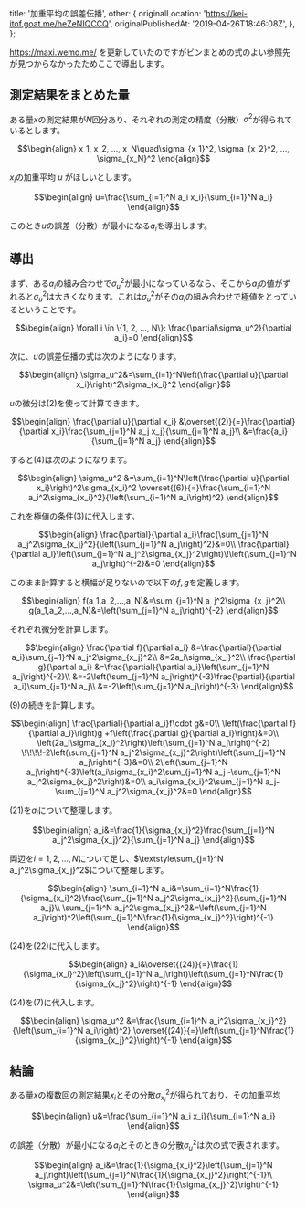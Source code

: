  title: '加重平均の誤差伝播',
  other: {
    originalLocation: 'https://kei-itof.goat.me/heZeNIQCCQ',
    originalPublishedAt: '2019-04-26T18:46:08Z',
  },
};

https://maxi.wemo.me/ を更新していたのですがビンまとめの式のよい参照先が見つからなかったためここで導出します。

## 測定結果をまとめた量

ある量$x$の測定結果が$N$回分あり、それぞれの測定の精度（分散）$\sigma^2$が得られているとします。

```math
\begin{align}
x_1, x_2, ..., x_N\quad\sigma_{x_1}^2, \sigma_{x_2}^2, ..., \sigma_{x_N}^2
\end{align}
```

$x_i$の加重平均 $u$ がほしいとします。

```math
\begin{align}
u=\frac{\sum_{i=1}^N a_i x_i}{\sum_{i=1}^N a_i}
\end{align}
```

このとき$u$の誤差（分散）が最小になる$a_i$を導出します。

## 導出

まず、ある$a_i$の組み合わせで$\sigma_u^{2}$が最小になっているなら、そこから$a_i$の値がずれると$\sigma_u^2$は大きくなります。これは$\sigma_u^2$がその$a_i$の組み合わせで極値をとっているということです。

```math
\begin{align}
\forall i \in \{1, 2, ..., N\}: \frac{\partial\sigma_u^2}{\partial a_i}=0
\end{align}
```

次に、$u$の誤差伝播の式は次のようになります。

```math
\begin{align}
\sigma_u^2&=\sum_{i=1}^N\left(\frac{\partial u}{\partial x_i}\right)^2\sigma_{x_i}^2
\end{align}
```

$u$の微分は$(2)$を使って計算できます。

```math
\begin{align}
\frac{\partial u}{\partial x_i}
&\overset{(2)}{=}\frac{\partial}{\partial x_i}\frac{\sum_{j=1}^N a_j x_j}{\sum_{j=1}^N a_j}\\
&=\frac{a_i}{\sum_{j=1}^N a_j}
\end{align}
```

すると$(4)$は次のようになります。

```math
\begin{align}
\sigma_u^2
&=\sum_{i=1}^N\left(\frac{\partial u}{\partial x_i}\right)^2\sigma_{x_i}^2
\overset{(6)}{=}\frac{\sum_{i=1}^N a_i^2\sigma_{x_i}^2}{\left(\sum_{i=1}^N a_i\right)^2}
\end{align}
```

これを極値の条件$(3)$に代入します。

```math
\begin{align}
\frac{\partial}{\partial a_i}\frac{\sum_{j=1}^N a_j^2\sigma_{x_j}^2}{\left(\sum_{j=1}^N a_j\right)^2}&=0\\
\frac{\partial}{\partial a_i}\left(\sum_{j=1}^N a_j^2\sigma_{x_j}^2\right)\!\left(\sum_{j=1}^N a_j\right)^{-2}&=0
\end{align}
```

このまま計算すると横幅が足りないので以下の$f, g$を定義します。

```math
\begin{align}
f(a_1,a_2,...,a_N)&=\sum_{j=1}^N a_j^2\sigma_{x_j}^2\\
g(a_1,a_2,...,a_N)&=\left(\sum_{j=1}^N a_j\right)^{-2}
\end{align}
```

それぞれ微分を計算します。

```math
\begin{align}
\frac{\partial f}{\partial a_i}
&=\frac{\partial}{\partial a_i}\sum_{j=1}^N a_j^2\sigma_{x_j}^2\\
&=2a_i\sigma_{x_i}^2\\
\frac{\partial g}{\partial a_i}
&=\frac{\partial}{\partial a_i}\left(\sum_{j=1}^N a_j\right)^{-2}\\
&=-2\left(\sum_{j=1}^N a_j\right)^{-3}\frac{\partial}{\partial a_i}\sum_{j=1}^N a_j\\
&=-2\left(\sum_{j=1}^N a_j\right)^{-3}
\end{align}
```

$(9)$の続きを計算します。

```math
\begin{align}
\frac{\partial}{\partial a_i}f\cdot g&=0\\
\left(\frac{\partial f}{\partial a_i}\right)g
+f\left(\frac{\partial g}{\partial a_i}\right)&=0\\
\left(2a_i\sigma_{x_i}^2\right)\left(\sum_{j=1}^N a_j\right)^{-2}
\!\!\!\!-2\left(\sum_{j=1}^N a_j^2\sigma_{x_j}^2\right)\left(\sum_{j=1}^N a_j\right)^{-3}&=0\\
2\left(\sum_{j=1}^N a_j\right)^{-3}\left(a_i\sigma_{x_i}^2\sum_{j=1}^N a_j
-\sum_{j=1}^N a_j^2\sigma_{x_j}^2\right)&=0\\
a_i\sigma_{x_i}^2\sum_{j=1}^N a_j-\sum_{j=1}^N a_j^2\sigma_{x_j}^2&=0
\end{align}
```

$(21)$を$a_i$について整理します。

```math
\begin{align}
a_i&=\frac{1}{\sigma_{x_i}^2}\frac{\sum_{j=1}^N a_j^2\sigma_{x_j}^2}{\sum_{j=1}^N a_j}
\end{align}
```

両辺を$i=1,2,...,N$について足し、$\textstyle\sum_{j=1}^N a_j^2\sigma_{x_j}^2$について整理します。

```math
\begin{align}
\sum_{i=1}^N a_i&=\sum_{i=1}^N\frac{1}{\sigma_{x_i}^2}\frac{\sum_{j=1}^N a_j^2\sigma_{x_j}^2}{\sum_{j=1}^N a_j}\\
\sum_{j=1}^N a_j^2\sigma_{x_j}^2&=\left(\sum_{j=1}^N a_j\right)^2\left(\sum_{j=1}^N\frac{1}{\sigma_{x_j}^2}\right)^{-1}
\end{align}
```

$(24)$を$(22)$に代入します。

```math
\begin{align}
a_i&\overset{(24)}{=}\frac{1}{\sigma_{x_i}^2}\left(\sum_{j=1}^N a_j\right)\left(\sum_{j=1}^N\frac{1}{\sigma_{x_j}^2}\right)^{-1}
\end{align}
```

$(24)$を$(7)$に代入します。

```math
\begin{align}
\sigma_u^2
&=\frac{\sum_{i=1}^N a_i^2\sigma_{x_i}^2}{\left(\sum_{i=1}^N a_i\right)^2}
\overset{(24)}{=}\left(\sum_{j=1}^N\frac{1}{\sigma_{x_j}^2}\right)^{-1}
\end{align}
```

## 結論

ある量$x$の複数回の測定結果$x_i$とその分散$\sigma_{x_i}^2$が得られており、その加重平均

```math
\begin{align}
u&=\frac{\sum_{i=1}^N a_i x_i}{\sum_{i=1}^N a_i}
\end{align}
```

の誤差（分散）が最小になる$a_i$とそのときの分散$\sigma_u^2$は次の式で表されます。

```math
\begin{align}
a_i&=\frac{1}{\sigma_{x_i}^2}\left(\sum_{j=1}^N a_j\right)\left(\sum_{j=1}^N\frac{1}{\sigma_{x_j}^2}\right)^{-1}\\
\sigma_u^2&=\left(\sum_{j=1}^N\frac{1}{\sigma_{x_j}^2}\right)^{-1}
\end{align}
```
